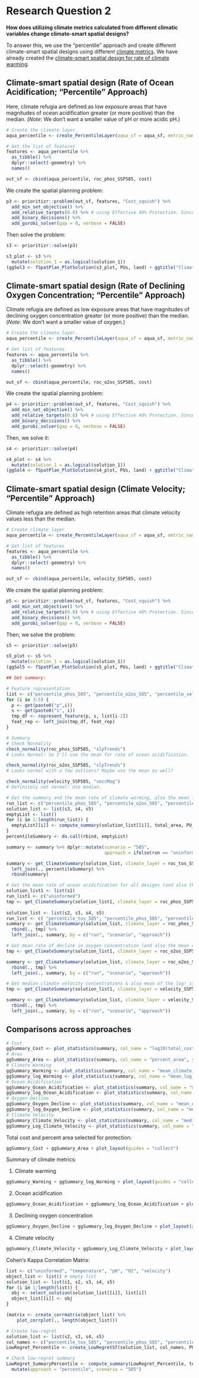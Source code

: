 # Research Question 2 {#rq-2}

__How does utilizing climate metrics calculated from different climatic variables change climate-smart spatial designs?__

To answer this, we use the "percentile" approach and create different climate-smart spatial designs using different [climate metrics](#climate-metrics). We have already created the [climate-smart spatial design for rate of climate warming](#rq-1).

## Climate-smart spatial design (Rate of Ocean Acidification; "Percentile" Approach)
Here, climate refugia are defined as low exposure areas that have magnitudes of ocean acidification greater (or more positive) than the median. (*Note*: We don't want a smaller value of pH or more acidic pH.)

```r
# Create the climate layer.
aqua_percentile <- create_PercentileLayer(aqua_sf = aqua_sf, metric_name = "phos", colname = "slpTrends", metric_df = roc_phos_SSP585, PUs = PUs)

# Get the list of features
features <- aqua_percentile %>% 
  as_tibble() %>% 
  dplyr::select(-geometry) %>% 
  names()

out_sf <- cbind(aqua_percentile, roc_phos_SSP585, cost)
```
We create the spatial planning problem:
```r
p3 <- prioritizr::problem(out_sf, features, "Cost_squish") %>%
  add_min_set_objective() %>%
  add_relative_targets(0.8) %>% # using Effective 40% Protection. Since we only retained planning units that intersect with both biodiversity features and areas >= 50th percentile (0.5), by multiplying this by 0.8 target, we effectively protect only 40%.
  add_binary_decisions() %>%
  add_gurobi_solver(gap = 0, verbose = FALSE)
```
Then solve the problem:
```r
s3 <- prioritizr::solve(p3)
```
```r
s3_plot <- s3 %>% 
  mutate(solution_1 = as.logical(solution_1)) 
(ggSol3 <- fSpatPlan_PlotSolution(s3_plot, PUs, land) + ggtitle("Climate-smart design: Rate of Ocean Acidification", subtitle = "Percentile, SSP 5-8.5"))
```

## Climate-smart spatial design (Rate of Declining Oxygen Concentration; "Percentile" Approach)
Climate refugia are defined as low exposure areas that have magnitudes of declining oxygen concentration greater (or more positive) than the median. (*Note*: We don't want a smaller value of oxygen.)
```r
# Create the climate layer.
aqua_percentile <- create_PercentileLayer(aqua_sf = aqua_sf, metric_name = "o2os", colname = "slpTrends", metric_df = roc_o2os_SSP585, PUs = PUs)

# Get list of features
features <- aqua_percentile %>% 
  as_tibble() %>% 
  dplyr::select(-geometry) %>% 
  names()

out_sf <- cbind(aqua_percentile, roc_o2os_SSP585, cost)
```
We create the spatial planning problem:
```r
p4 <- prioritizr::problem(out_sf, features, "Cost_squish") %>%
  add_min_set_objective() %>%
  add_relative_targets(0.8) %>% # using Effective 40% Protection. Since we only retained planning units that intersect with both biodiversity features and areas >= 50th percentile (0.5), by multiplying this by 0.8 target, we effectively protect only 40%.
  add_binary_decisions() %>%
  add_gurobi_solver(gap = 0, verbose = FALSE)
```
Then, we solve it:
```r
s4 <- prioritizr::solve(p4)
```
```r
s4_plot <- s4 %>% 
  mutate(solution_1 = as.logical(solution_1)) 
(ggSol4 <- fSpatPlan_PlotSolution(s4_plot, PUs, land) + ggtitle("Climate-smart design: Rate of Declining Oxygen Concetration", subtitle = "Percentile, SSP 5-8.5"))
```

## Climate-smart spatial design (Climate Velocity; "Percentile" Approach)
Climate refugia are defined as high retention areas that climate velocity values less than the median.

```r
# Create climate layer
aqua_percentile <- create_PercentileLayer(aqua_sf = aqua_sf, metric_name = "velocity", colname = "voccMag", metric_df = velocity_SSP585, PUs = PUs)

# Get list of features
features <- aqua_percentile %>% 
  as_tibble() %>% 
  dplyr::select(-geometry) %>% 
  names()

out_sf <- cbind(aqua_percentile, velocity_SSP585, cost)
```
We create the spatial planning problem:
```r
p5 <- prioritizr::problem(out_sf, features, "Cost_squish") %>%
  add_min_set_objective() %>%
  add_relative_targets(0.8) %>% # using Effective 40% Protection. Since we only retained planning units that intersect with both biodiversity features and areas <= 50th percentile (0.5), by multiplying this by 0.8 target, we effectively protect only 40%.
  add_binary_decisions() %>%
  add_gurobi_solver(gap = 0, verbose = FALSE)
```
Then, we solve the problem:
```r
s5 <- prioritizr::solve(p5)
```
```r
s5_plot <- s5 %>% 
  mutate(solution_1 = as.logical(solution_1)) 
(ggSol5 <- fSpatPlan_PlotSolution(s5_plot, PUs, land) + ggtitle("Climate-smart design: Climate Velocity", subtitle = "Percentile, SSP 5-8.5"))
```
```r
## Get summary:

# Feature representation
list <- c("percentile_phos_585", "percentile_o2os_585", "percentile_velocity_585")
for (i in 3:5) {
  p <- get(paste0("p",i))
  s <- get(paste0("s", i))
  tmp_df <- represent_feature(p, s, list[i-2])
  feat_rep <- left_join(tmp_df, feat_rep)
}

# Summary
# Check Normality
check_normality(roc_phos_SSP585, "slpTrends")
# Looks Normal! So I'll use the mean for rate of ocean acidification.

check_normality(roc_o2os_SSP585, "slpTrends")
# Looks normal with a few outliers? Maybe use the mean as well?

check_normality(velocity_SSP585, "voccMag")
# Definitely not normal! Use median.

# Get the summary and the mean rate of climate warming, also the mean log rate? for all designs
run_list <- c("percentile_phos_585", "percentile_o2os_585", "percentile_velocity_585")
solution_list <- list(s3, s4, s5)
emptyList <- list()
for (i in 1:length(run_list)) {
  emptyList[[i]] <- compute_summary(solution_list[[i]], total_area, PU_size, run_list[i], Cost = "Cost_squish")
}
percentileSummary <- do.call(rbind, emptyList)

summary <- summary %>% dplyr::mutate(scenario = "585",
                                     approach = ifelse(run == "uninformed", yes = NA, no = "percentile"))

summary <- get_ClimateSummary(solution_list, climate_layer = roc_tos_SSP585, metric = "tos", col_scenario = "585", col_approach = "percentile", col_run = run_list) %>% 
  left_join(., percentileSummary) %>% 
  rbind(summary)

# Get the mean rate of ocean acidification for all designs (and also the mean of the log), starting from the uninformed
solution_list1 <- list(s1)
run_list1 <- c("uninformed")
tmp <- get_ClimateSummary(solution_list1, climate_layer = roc_phos_SSP585, metric = "phos", col_scenario = "585", col_approach = NA, col_run = run_list1)
  
solution_list <- list(s2, s3, s4, s5)
run_list <- c( "percentile_tos_585", "percentile_phos_585", "percentile_o2os_585", "percentile_velocity_585")
summary <- get_ClimateSummary(solution_list, climate_layer = roc_phos_SSP585, metric = "phos", col_scenario = "585", col_approach = "percentile", col_run = run_list) %>% 
  rbind(., tmp) %>% 
  left_join(., summary, by = c("run", "scenario", "approach"))

# Get mean rate of decline in oxygen concentration (and also the mean of the log) for all designs, starting with uninformed
tmp <- get_ClimateSummary(solution_list1, climate_layer = roc_o2os_SSP585, metric = "o2os", col_scenario = "585", col_approach = NA, col_run = run_list1)

summary <- get_ClimateSummary(solution_list, climate_layer = roc_o2os_SSP585, metric = "o2os", col_scenario = "585", col_approach = "percentile", col_run = run_list) %>% 
  rbind(., tmp) %>%
  left_join(., summary, by = c("run", "scenario", "approach"))

# Get median climate velocity concentrations & also mean of the log! starting from the uninformed
tmp <- get_ClimateSummary(solution_list1, climate_layer = velocity_SSP585, metric = "velocity", col_scenario = "585", col_approach = NA, col_run = run_list1)

summary <- get_ClimateSummary(solution_list, climate_layer = velocity_SSP585, metric = "velocity", col_scenario = "585", col_approach = "percentile", col_run = run_list) %>%
  rbind(., tmp) %>% 
  left_join(., summary, by = c("run", "scenario", "approach"))
```

## Comparisons across approaches
```r
# Cost
ggSummary_Cost <- plot_statistics(summary, col_name = "log10(total_cost)", y_axis = "log10(cost)")
# Area
ggSummary_Area <- plot_statistics(summary, col_name = "percent_area", y_axis = "% area")
# Climate Warming
ggSummary_Warming <- plot_statistics(summary, col_name = "mean_climate_warming", y_axis = expression('Δ'^"o"*'C yr'^"-1"*''))
ggSummary_log_Warming <- plot_statistics(summary, col_name = "mean_log_climate_warming", y_axis = expression('log Δ'^"o"*'C yr'^"-1"*'')) + scale_y_reverse()
# Ocean Acidification
ggSummary_Ocean_Acidification <- plot_statistics(summary, col_name = "mean_ocean_acidification", y_axis = expression('Δ pH yr'^"-1"*'')) + scale_y_reverse()
ggSummary_log_Ocean_Acidification <- plot_statistics(summary, col_name = "mean_log_ocean_acidification", y_axis = expression('log Δ pH yr'^"-1"*'')) + scale_y_reverse()
# Oxygen Decline
ggSummary_Oxygen_Decline <- plot_statistics(summary, col_name = "mean_oxygen_decline", y_axis = expression('Δ mol m'^"-3"*' yr'^"-1"*'')) + scale_y_reverse()
ggSummary_log_Oxygen_Decline <- plot_statistics(summary, col_name = "mean_log_oxygen_decline", y_axis = expression('Δ mol m'^"-3"*' yr'^"-1"*'')) + scale_y_reverse()
# Climate Velocity
ggSummary_Climate_Velocity <- plot_statistics(summary, col_name = "median_velocity", y_axis = expression('km yr'^"-1"*''))
ggSummary_Log_Climate_Velocity <- plot_statistics(summary, col_name = "mean_log_velocity", y_axis = expression('log km yr'^"-1"*''))
```

Total cost and percent area selected for protection:
```r
ggSummary_Cost + ggSummary_Area + plot_layout(guides = "collect")
```

Summary of climate metrics:

1. Climate warming
```r
ggSummary_Warming + ggSummary_log_Warming + plot_layout(guides = "collect")
```

2. Ocean acidification
```r
ggSummary_Ocean_Acidification + ggSummary_log_Ocean_Acidification + plot_layout(guides = "collect")
```

3. Declining oxygen concentration
```r
ggSummary_Oxygen_Decline + ggSummary_log_Oxygen_Decline + plot_layout(guides = "collect")
```

4. Climate velocity
```r
ggSummary_Climate_Velocity + ggSummary_Log_Climate_Velocity + plot_layout(guides = "collect")
```

Cohen's Kappa Correlation Matrix:
```r
list <- c("uninformed", "temperature", "pH", "O2", "velocity")
object_list <- list() # empty list
solution_list <- list(s1, s2, s3, s4, s5)
for (i in 1:length(list)) {
  obj <- select_solution(solution_list[[i]], list[i])
  object_list[[i]] <- obj
}
```
```r
(matrix <- create_corrmatrix(object_list) %>% 
    plot_corrplot(., length(object_list)))
```


```r
# Create low-regret
solution_list <- list(s2, s3, s4, s5)
col_names <- c("percentile_tos_585", "percentile_phos_585", "percentile_o2os_585", "percentile_velocity_585")
LowRegret_Percentile <- create_LowRegretSf(solution_list, col_names, PUs)

# Check low-regret summary
LowRegret_SummaryPercentile <- compute_summary(LowRegret_Percentile, total_area, PU_size, "low_regret", Cost = "Cost_squish") %>%
  mutate(approach = "percentile", scenario = "585")
```
